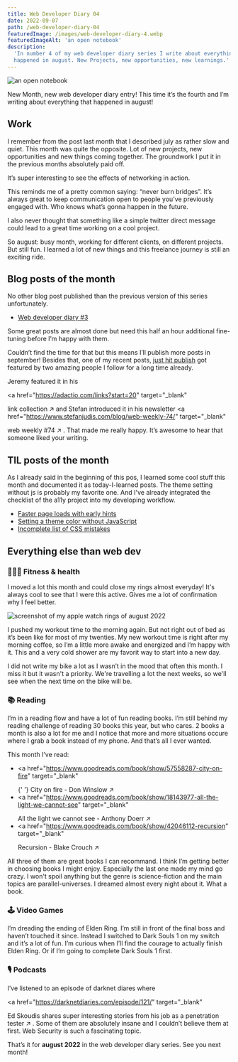 ```yaml
---
title: Web Developer Diary 04
date: 2022-09-07
path: /web-developer-diary-04
featuredImage: /images/web-developer-diary-4.webp
featuredImageAlt: 'an open notebook'
description:
  'In number 4 of my web developer diary series I write about everything that
  happened in august. New Projects, new opportunities, new learnings.'
---
```


![an open notebook](/images/web-developer-diary-4.webp)

New Month, new web developer diary entry! This time it’s the fourth and I’m
writing about everything that happened in august!

## Work

I remember from the post last month that I described july as rather slow and
quiet. This month was quite the opposite. Lot of new projects, new opportunities
and new things coming together. The groundwork I put it in the previous months
absolutely paid off.

It’s super interesting to see the effects of networking in action.

This reminds me of a pretty common saying: “never burn bridges”. It’s always
great to keep communication open to people you’ve previously engaged with. Who
knows what’s gonna happen in the future.

I also never thought that something like a simple twitter direct message could
lead to a great time working on a cool project.

So august: busy month, working for different clients, on different projects. But
still fun. I learned a lot of new things and this freelance journey is still an
exciting ride.

## Blog posts of the month

No other blog post published than the previous version of this series
unfortunately.

- [Web developer diary #3](/blog/web-developer-diary-03/)

Some great posts are almost done but need this half an hour additional
fine-tuning before I’m happy with them.

Couldn’t find the time for that but this means I’ll publish more posts in
september! Besides that, one of my recent posts,
[just hit publish](/blog/just-hit-publish/) got featured by two amazing people I
follow for a long time already.

Jeremy featured it in his

<a
  href="https://adactio.com/links?start=20"
  target="_blank"
>
  link collection &#8599;
</a> and Stefan introduced it in his newsletter
<a
  href="https://www.stefanjudis.com/blog/web-weekly-74/"
  target="_blank"
>
  web weekly #74 &#8599;
</a>
. That made me really happy. It’s awesome to hear that someone liked your
writing.

## TIL posts of the month

As I already said in the beginning of this pos, I learned some cool stuff this
month and documented it as today-I-learned posts. The theme setting without js
is probably my favorite one. And I've already integrated the checklist of the
a11y project into my developing workflow.

- [Faster page loads with early hints](/today-i-learned/faster-page-loads-with-early-hints/)
- [Setting a theme color without JavaScript](/today-i-learned/setting-theme-without-javascript/)
- [Incomplete list of CSS mistakes](/today-i-learned/incomplete-list-of-css-mistakes/)

## Everything else than web dev

### 🏋🏻‍♀️ Fitness & health

I moved a lot this month and could close my rings almost everyday! It's always
cool to see that I were this active. Gives me a lot of confirmation why I feel
better.

![screenshot of my apple watch rings of august 2022](/images/apple-watch-rings-august-2022.webp)

I pushed my workout time to the morning again. But not right out of bed as it’s
been like for most of my twenties. My new workout time is right after my morning
coffee, so I’m a little more awake and energized and I’m happy with it. This and
a very cold shower are my favorit way to start into a new day.

I did not write my bike a lot as I wasn’t in the mood that often this month. I
miss it but it wasn't a priority. We're travelling a lot the next weeks, so
we'll see when the next time on the bike will be.

### 📚 Reading

I’m in a reading flow and have a lot of fun reading books. I’m still behind my
reading challenge of reading 30 books this year, but who cares. 2 books a month
is also a lot for me and I notice that more and more situations occure where I
grab a book instead of my phone. And that’s all I ever wanted.

This month I’ve read:

- <a
    href="https://www.goodreads.com/book/show/57558287-city-on-fire"
    target="_blank"
  >
    {' '}
    City on fire - Don Winslow &#8599;
  </a>
- <a
    href="https://www.goodreads.com/book/show/18143977-all-the-light-we-cannot-see"
    target="_blank"
  >
    All the light we cannot see - Anthony Doerr &#8599;
  </a>
- <a
    href="https://www.goodreads.com/book/show/42046112-recursion"
    target="_blank"
  >
    Recursion - Blake Crouch &#8599;
  </a>

All three of them are great books I can recommand. I think I’m getting better in
choosing books I might enjoy. Especially the last one made my mind go crazy. I
won't spoil anything but the genre is science-fiction and the main topics are
parallel-universes. I dreamed almost every night about it. What a book.

### 🕹 Video Games

I’m dreading the ending of Elden Ring. I’m still in front of the final boss and
haven’t touched it since. Instead I switched to Dark Souls 1 on my switch and
it’s a lot of fun. I’m curious when I’ll find the courage to actually finish
Elden Ring. Or if I’m going to complete Dark Souls 1 first.

### 🎙 Podcasts

I’ve listened to an episode of darknet diares where

<a
  href="https://darknetdiaries.com/episode/121/"
  target="_blank"
>
  Ed Skoudis shares super interesting stories from his job as a penetration
  tester &#8599;
</a>
. Some of them are absolutely insane and I couldn’t believe them at first. Web
Security is such a fascinating topic.

That’s it for **august 2022** in the web developer diary series. See you next
month!
